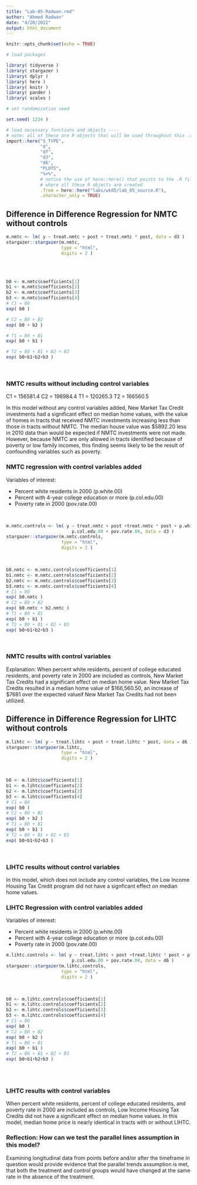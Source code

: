 ```yaml
---
title: "Lab-05-Radwan.rmd"
author: "Ahmed Radwan"
date: "4/20/2022"
output: html_document
---
```


```r
knitr::opts_chunk$set(echo = TRUE)
```





```r

# load packages

library( tidyverse )
library( stargazer )
library( dplyr )
library( here )
library( knitr )
library( pander )
library( scales )


```







```r

# set randomization seed

set.seed( 1234 )


```





```r

# load necessary functions and objects ----
# note: all of these are R objects that will be used throughout this .rmd file
import::here("S_TYPE",
             "d",
             "df",
             "d3",
             "d6",
             "PLOTS",
             "%>%",
             # notice the use of here::here() that points to the .R file
             # where all these R objects are created
             .from = here::here("labs/wk05/lab_05_source.R"),
             .character_only = TRUE)


```





## Difference in Difference Regression for NMTC without controls

```r


m.nmtc <- lm( y ~ treat.nmtc + post + treat.nmtc * post, data = d3 )
stargazer::stargazer(m.nmtc,
                     type = "html",
                     digits = 2 )


```



<br>
<br>


```r


b0 <- m.nmtc$coefficients[1] 
b1 <- m.nmtc$coefficients[2]
b2 <- m.nmtc$coefficients[3]
b3 <- m.nmtc$coefficients[4]
# C1 = B0  
exp( b0 )


```





```r

# C2 = B0 + B2 
exp( b0 + b2 )

```




```r

# T1 = B0 + B1 
exp( b0 + b1 )

```





```r

# T2 = B0 + B1 + B2 + B3 
exp( b0+b1+b2+b3 )

```

<br>


### NMTC results without including control variables

C1 = 156581.4
C2 = 196984.4
T1 = 120265.3
T2 = 166560.5 

In this model without any control variables added, New Market Tax Credit investments 
had a significant effect on median home values, with the value of homes in tracts 
that received NMTC investments increasing less than those in tracts without NMTC.
The median house value was $5892.20 less in 2010 data than would be expected if 
NMTC investments were not made. 
However, because NMTC are only allowed in tracts identified because of poverty or
low family incomes, this finding seems likely to be the result of confounding
variables such as poverty.




### NMTC regression with control variables added

Variables of interest:

* Percent white residents in 2000 (p.white.00)
* Percent with 4-year college education or more (p.col.edu.00)
* Poverty rate in 2000 (pov.rate.00)

<br>

```r


m.nmtc.controls <- lm( y ~ treat.nmtc + post +treat.nmtc * post + p.white + 
                         p.col.edu.00 + pov.rate.00, data = d3 )
stargazer::stargazer(m.nmtc.controls,
                     type = "html",
                     digits = 2 )


```

<br>


```r


b0.nmtc <- m.nmtc.controls$coefficients[1] 
b1.nmtc <- m.nmtc.controls$coefficients[2]
b2.nmtc <- m.nmtc.controls$coefficients[3]
b3.nmtc <- m.nmtc.controls$coefficients[4]
# C1 = B0  
exp( b0.nmtc )
# C2 = B0 + B2 
exp( b0.nmtc + b2.nmtc )
# T1 = B0 + B1 
exp( b0 + b1 )
# T2 = B0 + B1 + B2 + B3 
exp( b0+b1+b2+b3 )


```


<br>

### NMTC results with control variables

Explanation:
When percent white residents, percent of college educated residents, and poverty 
rate in 2000 are included as controls, New Market Tax Credits had a significant
effect on median home value. New Market Tax Credits resulted in a median home 
value of $166,560.50, an increase of $7681 over the expected valueif New Market 
Tax Credits had not been utilized.





## Difference in Difference Regression for LIHTC without controls

```r


m.lihtc <- lm( y ~ treat.lihtc + post + treat.lihtc * post, data = d6 )
stargazer::stargazer(m.lihtc,
                     type = "html",
                     digits = 2 )


```


<br>


```r


b0 <- m.lihtc$coefficients[1] 
b1 <- m.lihtc$coefficients[2]
b2 <- m.lihtc$coefficients[3]
b3 <- m.lihtc$coefficients[4]
# C1 = B0  
exp( b0 )
# C2 = B0 + B2 
exp( b0 + b2 )
# T1 = B0 + B1 
exp( b0 + b1 )
# T2 = B0 + B1 + B2 + B3 
exp( b0+b1+b2+b3 )


```


<br>

### LIHTC results without control variables

In this model, which does not include any control variables, the Low Income Housing
Tax Credit program did not have a signficant effect on median home values.


### LIHTC Regression with control variables added

Variables of interest:

* Percent white residents in 2000 (p.white.00)
* Percent with 4-year college education or more (p.col.edu.00)
* Poverty rate in 2000 (pov.rate.00)


```r


m.lihtc.controls <- lm( y ~ treat.lihtc + post +treat.lihtc * post + p.white + 
                         p.col.edu.00 + pov.rate.00, data = d6 )
stargazer::stargazer(m.lihtc.controls,
                     type = "html",
                     digits = 2 )


```


<br>


```r


b0 <- m.lihtc.controls$coefficients[1] 
b1 <- m.lihtc.controls$coefficients[2]
b2 <- m.lihtc.controls$coefficients[3]
b3 <- m.lihtc.controls$coefficients[4]
# C1 = B0  
exp( b0 )
# C2 = B0 + B2 
exp( b0 + b2 )
# T1 = B0 + B1 
exp( b0 + b1 )
# T2 = B0 + B1 + B2 + B3 
exp( b0+b1+b2+b3 )



```

<br>


### LIHTC results with control variables

When percent white residents, percent of college educated residents, and poverty 
rate in 2000 are included as controls, Low Income Housing Tax Credits did not have
a significant effect on median home values. In this model, median home price is
nearly identical in tracts with or without LIHTC. 


### Reflection: How can we test the parallel lines assumption in this model?

Examining longitudinal data from points before and/or after the timeframe in question would provide evidence that the parallel trends assumption is met, that both the treatment and control groups would have changed at the same rate in the absence of the treatment. 

<br>
